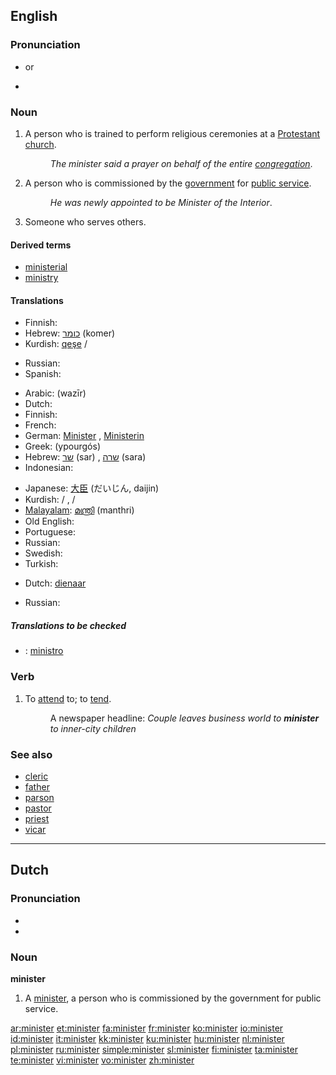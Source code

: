 {{see|Minister}}
==English==

===Pronunciation===
* {{IPA|/'mɪnɪstə/}} or {{IPA|/'mɪnɪstɜɻ/}}
* {{audio|en-us-minister.ogg|Audio (US)}}

===Noun===
{{en-noun}}

# A person who is trained to perform religious ceremonies at a [[Protestant]] [[church]].
#: ''The minister said a prayer on behalf of the entire [[congregation]]''.
# A person who is commissioned by the [[government]] for [[public service]].
#: ''He was newly appointed to be Minister of the Interior''.
# Someone who serves others.

====Derived terms====
* [[ministerial]]
* [[ministry]]

====Translations====
{{trans-top|a person who is trained to perform religious ceremonies at a Protestant church}}
* Finnish: {{t+|fi|pappi}}
* Hebrew: [[כומר]] (komer) {{m}}
* Kurdish: [[qeşe]] {{f}} / {{m}}
{{trans-mid}}
* Russian: {{t+|ru|священник|m|sc=Cyrl}}
* Spanish: {{t-|es|ministro}}
{{trans-bottom}}

{{trans-top|a person who is commissioned by the government for public service}}
* Arabic: {{Arab|[[وزير]]}} (wazīr) {{m}}
* Dutch: {{t+|nl|minister|m|f}}
* Finnish: {{t+|fi|ministeri}}
* French: {{t+|fr|ministre|m|f}}
* German: [[Minister]] {{m}}, [[Ministerin]] {{f}}
* Greek: {{t|el|υπουργός|m|sc=Grek}} (ypourgós)
* Hebrew: [[שר]] (sar) {{m}}, [[שרה]] (sara) {{f}}
* Indonesian: {{t-|id|menteri|xs=Indonesian}}
{{trans-mid}}
* Japanese: [[大臣]] (だいじん, daijin)
* Kurdish: {{t+|ku|wezîr|f}} / {{m}}, {{t+|ku|şalyar|f}} / {{m}}
* [[Malayalam]]: [[മന്ത്രി]] (manthri)
* Old English: {{t-|ang|þegen|alt=þeġen|xs=Old English}}
* Portuguese: {{t+|pt|ministro}}
* Russian: {{t+|ru|министр|m|sc=Cyrl}}
* Swedish: {{t-|sv|minister}}
* Turkish: {{t+|tr|bakan}}
{{trans-bottom}}

{{trans-top|someone who serves others}}
* Dutch: [[dienaar]]
{{trans-mid}}
* Russian: {{t+|ru|исполнитель|m|sc=Cyrl}}
{{trans-bottom}}

=====Translations to be checked=====
{{checktrans}}

* {{ttbc|Interlingua}}: [[ministro]]

===Verb===
{{en-verb}}

# {{transitive}} To [[attend]] to; to [[tend]].
#: A newspaper headline: ''Couple leaves business world to '''minister''' to inner-city children''

===See also===
* [[cleric]]
* [[father]]
* [[parson]]
* [[pastor]]
* [[priest]]
* [[vicar]]

----

==Dutch==

===Pronunciation===
* {{audio|Nl-minister.ogg|audio}}
* {{IPA|/mi'nistər/}}

===Noun===
'''minister'''

# A [[minister]], a person who is commissioned by the government for public service.

[[ar:minister]]
[[et:minister]]
[[fa:minister]]
[[fr:minister]]
[[ko:minister]]
[[io:minister]]
[[id:minister]]
[[it:minister]]
[[kk:minister]]
[[ku:minister]]
[[hu:minister]]
[[nl:minister]]
[[pl:minister]]
[[ru:minister]]
[[simple:minister]]
[[sl:minister]]
[[fi:minister]]
[[ta:minister]]
[[te:minister]]
[[vi:minister]]
[[vo:minister]]
[[zh:minister]]